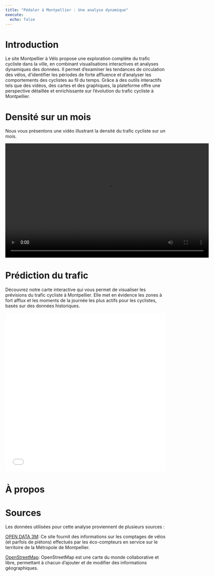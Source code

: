 ```yaml
---
title: "Pédaler à Montpellier : Une analyse dynamique"
execute: 
  echo: false
---
```


# Introduction

Le site Montpellier à Vélo propose une exploration complète du trafic cycliste dans la ville, en combinant visualisations interactives et analyses dynamiques des données. Il permet d'examiner les tendances de circulation des vélos, d'identifier les périodes de forte affluence et d'analyser les comportements des cyclistes au fil du temps. Grâce à des outils interactifs tels que des vidéos, des cartes et des graphiques, la plateforme offre une perspective détaillée et enrichissante sur l'évolution du trafic cycliste à Montpellier.

# Densité sur un mois

Nous vous présentons une vidéo illustrant la densité du trafic cycliste sur un mois.

<video width="640" height="360" controls>

<source src="bicycle.mp4" type="video/mp4">

</video>

# Prédiction du trafic

Découvrez notre carte interactive qui vous permet de visualiser les prévisions du trafic cycliste à Montpellier. Elle met en évidence les zones à fort afflux et les moments de la journée les plus actifs pour les cyclistes, basés sur des données historiques.

<iframe src="mtp_interactive.html" width="100%" height="500px" frameborder="0">

</iframe>

# À propos

# Sources

Les données utilisées pour cette analyse proviennent de plusieurs sources :

[OPEN DATA 3M](https://data.montpellier3m.fr/dataset/comptages-velo-et-pieton-issus-des-compteurs-de-velo): Ce site fournit des informations sur les comptages de vélos (et parfois de piétons) effectués par les éco-compteurs en service sur le territoire de la Métropole de Montpellier.

[OpenStreetMap](https://www.openstreetmap.org/#map=6/46.45/2.21): OpenStreetMap est une carte du monde collaborative et libre, permettant à chacun d'ajouter et de modifier des informations géographiques. 
